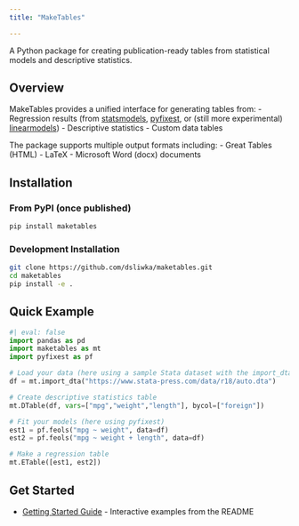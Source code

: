 ```yaml
---
title: "MakeTables"

---
```


A Python package for creating publication-ready tables from statistical models and descriptive statistics.

## Overview

MakeTables provides a unified interface for generating tables from:
- Regression results (from [statsmodels](https://www.statsmodels.org/stable/index.html), [pyfixest](https://py-econometrics.github.io/pyfixest/pyfixest.html), or (still more experimental) [linearmodels](https://bashtage.github.io/linearmodels/))
- Descriptive statistics 
- Custom data tables

The package supports multiple output formats including:
- Great Tables (HTML)
- LaTeX
- Microsoft Word (docx) documents

## Installation

### From PyPI (once published)
```bash
pip install maketables
```

### Development Installation
```bash
git clone https://github.com/dsliwka/maketables.git
cd maketables
pip install -e .
```

## Quick Example

```python
#| eval: false
import pandas as pd
import maketables as mt
import pyfixest as pf

# Load your data (here using a sample Stata dataset with the import_dta function that also stores variable labels)
df = mt.import_dta("https://www.stata-press.com/data/r18/auto.dta")

# Create descriptive statistics table
mt.DTable(df, vars=["mpg","weight","length"], bycol=["foreign"])

# Fit your models (here using pyfixest)
est1 = pf.feols("mpg ~ weight", data=df)
est2 = pf.feols("mpg ~ weight + length", data=df)

# Make a regression table
mt.ETable([est1, est2])
```


## Get Started

- [Getting Started Guide](getting-started.ipynb) - Interactive examples from the README